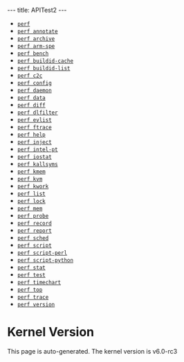 ---
title: APITest2
---

* [[Latest_Manual_Page_of_perf.1 | <tt>perf</tt>]]
* [[Latest_Manual_Page_of_perf-annotate.1 | <tt>perf annotate</tt>]]
* [[Latest_Manual_Page_of_perf-archive.1 | <tt>perf archive</tt>]]
* [[Latest_Manual_Page_of_perf-arm-spe.1 | <tt>perf arm-spe</tt>]]
* [[Latest_Manual_Page_of_perf-bench.1 | <tt>perf bench</tt>]]
* [[Latest_Manual_Page_of_perf-buildid-cache.1 | <tt>perf buildid-cache</tt>]]
* [[Latest_Manual_Page_of_perf-buildid-list.1 | <tt>perf buildid-list</tt>]]
* [[Latest_Manual_Page_of_perf-c2c.1 | <tt>perf c2c</tt>]]
* [[Latest_Manual_Page_of_perf-config.1 | <tt>perf config</tt>]]
* [[Latest_Manual_Page_of_perf-daemon.1 | <tt>perf daemon</tt>]]
* [[Latest_Manual_Page_of_perf-data.1 | <tt>perf data</tt>]]
* [[Latest_Manual_Page_of_perf-diff.1 | <tt>perf diff</tt>]]
* [[Latest_Manual_Page_of_perf-dlfilter.1 | <tt>perf dlfilter</tt>]]
* [[Latest_Manual_Page_of_perf-evlist.1 | <tt>perf evlist</tt>]]
* [[Latest_Manual_Page_of_perf-ftrace.1 | <tt>perf ftrace</tt>]]
* [[Latest_Manual_Page_of_perf-help.1 | <tt>perf help</tt>]]
* [[Latest_Manual_Page_of_perf-inject.1 | <tt>perf inject</tt>]]
* [[Latest_Manual_Page_of_perf-intel-pt.1 | <tt>perf intel-pt</tt>]]
* [[Latest_Manual_Page_of_perf-iostat.1 | <tt>perf iostat</tt>]]
* [[Latest_Manual_Page_of_perf-kallsyms.1 | <tt>perf kallsyms</tt>]]
* [[Latest_Manual_Page_of_perf-kmem.1 | <tt>perf kmem</tt>]]
* [[Latest_Manual_Page_of_perf-kvm.1 | <tt>perf kvm</tt>]]
* [[Latest_Manual_Page_of_perf-kwork.1 | <tt>perf kwork</tt>]]
* [[Latest_Manual_Page_of_perf-list.1 | <tt>perf list</tt>]]
* [[Latest_Manual_Page_of_perf-lock.1 | <tt>perf lock</tt>]]
* [[Latest_Manual_Page_of_perf-mem.1 | <tt>perf mem</tt>]]
* [[Latest_Manual_Page_of_perf-probe.1 | <tt>perf probe</tt>]]
* [[Latest_Manual_Page_of_perf-record.1 | <tt>perf record</tt>]]
* [[Latest_Manual_Page_of_perf-report.1 | <tt>perf report</tt>]]
* [[Latest_Manual_Page_of_perf-sched.1 | <tt>perf sched</tt>]]
* [[Latest_Manual_Page_of_perf-script.1 | <tt>perf script</tt>]]
* [[Latest_Manual_Page_of_perf-script-perl.1 | <tt>perf script-perl</tt>]]
* [[Latest_Manual_Page_of_perf-script-python.1 | <tt>perf script-python</tt>]]
* [[Latest_Manual_Page_of_perf-stat.1 | <tt>perf stat</tt>]]
* [[Latest_Manual_Page_of_perf-test.1 | <tt>perf test</tt>]]
* [[Latest_Manual_Page_of_perf-timechart.1 | <tt>perf timechart</tt>]]
* [[Latest_Manual_Page_of_perf-top.1 | <tt>perf top</tt>]]
* [[Latest_Manual_Page_of_perf-trace.1 | <tt>perf trace</tt>]]
* [[Latest_Manual_Page_of_perf-version.1 | <tt>perf version</tt>]]


= Kernel Version =

This page is auto-generated.  The kernel version is v6.0-rc3